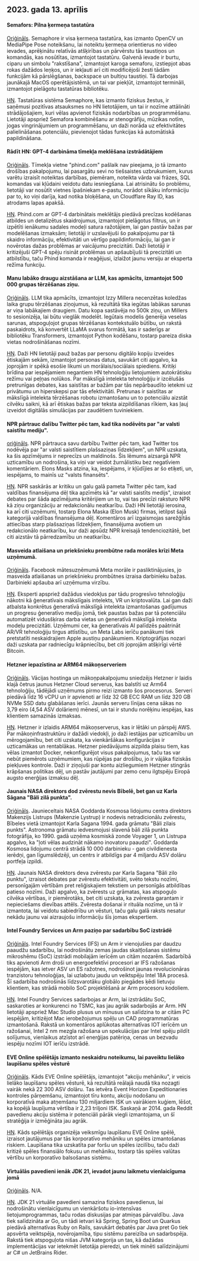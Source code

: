 

<CallToAction />

<Steps>

## 2023. gada 13. aprīlis

#### Semafors: Pilna ķermeņa tastatūra

[Oriģināls](https://github.com/everythingishacked/Semaphore).
Semaphore ir visa ķermeņa tastatūra, kas izmanto OpenCV un MediaPipe Pose noteikšanu, lai noteiktu ķermeņa orientierus no video ievades, aprēķinātu relatīvās atšķirības un pārvērstu tās taustiņos un komandās, kas nosūtītas, izmantojot tastatūru. Galvenā ievade ir burtu, ciparu un simbolu "rakstīšana", izmantojot karoga semaforu, izstiepjot abas rokas dažādos leņķos, un ir iekļauti arī citi modificējoši žesti tādām funkcijām kā pārslēgšanas, backspace un bultiņu taustiņi. Tā darbojas jaunākajā MacOS operētājsistēmā, un tai var piekļūt, izmantojot termināli, izmantojot pielāgotu tastatūras bibliotēku.

[HN](http://news.ycombinator.com/item?id=35536550).
Tastatūras sistēma Semaphore, kas izmanto fiziskus žestus, ir saņēmusi pozitīvas atsauksmes no HN lietotājiem, un tai ir nozīme attālināti strādājošajiem, kuri vēlas apvienot fiziskās nodarbības un programmēšanu. Lietotāji apspriež Semafora kombinēšanu ar stenogrāfiju, mūzikas notīm, jogas vingrinājumiem un programmēšanu, un daži norāda uz efektivitātes palielināšanas potenciālu, pievienojot tādas funkcijas kā automātiskā papildināšana.

#### Rādīt HN: GPT-4 darbināma tīmekļa meklēšana izstrādātājiem

[Oriģināls](https://www.phind.com).
Tīmekļa vietne "phind.com" pašlaik nav pieejama, jo tā izmanto drošības pakalpojumu, lai pasargātu sevi no tiešsaistes uzbrukumiem, kurus varētu izraisīt noteiktas darbības, piemēram, noteikta vārda vai frāzes, SQL komandas vai kļūdaini veidotu datu iesniegšana. Lai atrisinātu šo problēmu, lietotāji var nosūtīt vietnes īpašniekam e-pastu, norādot sīkāku informāciju par to, ko viņi darīja, kad notika bloķēšana, un Cloudflare Ray ID, kas atrodams lapas apakšā.

[HN](http://news.ycombinator.com/item?id=35543668).
Phind.com ar GPT-4 darbinātais meklētājs piedāvā precīzas kodēšanas atbildes un detalizētus skaidrojumus, izmantojot pielāgotus filtrus, un ir izpētīti ienākumu sadales modeļi satura ražotājiem, lai gan pastāv bažas par modelēšanas izmaksām; lietotāji ir uzslavējuši šo pakalpojumu par tā skaidro informāciju, efektivitāti un vērtīgo papildinformāciju, lai gan ir novērotas dažas problēmas ar vaicājumu precizitāti. Daži lietotāji ir kritizējuši GPT-4 spēju risināt problēmas un apšaubījuši tā precizitāti un atbilstību, taču Phind komanda ir reaģējusi, izlaižot jaunu versiju ar eksperta režīma funkciju.

#### Manu labāko draugu aizstāšana ar LLM, kas apmācīts, izmantojot 500 000 grupas tērzēšanas ziņu.

[Oriģināls](https://www.izzy.co/blogs/robo-boys.html).
LLM tika apmācīts, izmantojot Izzy Millera necenzētas koledžas laika grupu tērzēšanas ziņojumus, kā rezultātā tika iegūtas labākas sarunas ar viņa labākajiem draugiem. Datu kopa sastāvēja no 500k ziņu, un Millers to sesionizēja, lai būtu vieglāk modelēt. Iegūtais modelis ģenerēja veselas sarunas, atspoguļojot grupas tērzēšanas kontekstuālo būtību, un rakstā paskaidrots, kā konvertēt LLaMA svarus formātā, kas ir saderīgs ar bibliotēku Transformers, izmantojot Python kodēšanu, tostarp pareiza diska vietas nodrošināšanas nozīmi.

[HN](http://news.ycombinator.com/item?id=35540154).
Daži HN lietotāji pauž bažas par personu digitālo kopiju izveides ētiskajām sekām, izmantojot personas datus, savukārt citi apgalvo, ka joprojām ir spēkā esošie likumi un morālais/sociālais spiediens. Kritiķi brīdina par iespējamiem negantiem HN tehnoloģiju lietojumiem autokrātisku režīmu vai peļņas nolūkos. Par mākslīgā intelekta tehnoloģiju ir izcēlušās pretrunīgas debates, kas saistītas ar bažām par tās nepārbaudīto ietekmi uz privātumu un hiperskepsi par tās efektivitāti. Pretrunas ir saistītas ar mākslīgā intelekta tērzēšanas robotu izmantošanu un to potenciālu aizstāt cilvēku saikni, kā arī ētiskas bažas par teksta aizpildīšanas rīkiem, kas ļauj izveidot digitālās simulācijas par zaudētiem tuviniekiem.

#### NPR pārtrauc dalību Twitter pēc tam, kad tika nodēvēts par "ar valsti saistītu mediju".

[oriģināls](https://www.wbur.org/npr/1169269161/npr-leaves-twitter-government-funded-media-label).
NPR pārtrauca savu darbību Twitter pēc tam, kad Twitter tos nodēvēja par "ar valsti saistītiem plašsaziņas līdzekļiem", un NPR uzskata, ka šis apzīmējums ir neprecīzs un maldinošs. Šis lēmums aizsargā NPR uzticamību un nodrošina, ka viņi var veidot žurnālistiku bez negatīviem komentāriem. Elons Masks atzina, ka, iespējams, ir kļūdījies ar šo etiķeti, un, iespējams, to mainīs uz "valsts finansēts".

[HN](http://news.ycombinator.com/item?id=35539280).
NPR saskārās ar kritiku un galu galā pameta Twitter pēc tam, kad valdības finansējuma dēļ tika apzīmēts kā "ar valsti saistīts medijs", izraisot debates par šāda apzīmējuma kritērijiem un to, vai tas precīzi raksturo NPR kā ziņu organizāciju ar redakcionālu neatkarību. Daži HN lietotāji ierosina, ka arī citi uzņēmumi, tostarp Elona Maska (Elon Musk) firmas, ietilpst šajā kategorijā valdības finansējuma dēļ. Komentāros arī izgaismojas sarežģītās attiecības starp plašsaziņas līdzekļiem, finansējuma avotiem un redakcionālo neatkarību, kur daži apsūdz NPR kreisajā tendenciozitātē, bet citi aizstāv tā pārredzamību un neatkarību.

#### Masveida atlaišana un priekšnieku prombūtne rada morāles krīzi Meta uzņēmumā.

[Oriģināls](https://www.nytimes.com/2023/04/12/technology/meta-layoffs-employees-management.html).
Facebook mātesuzņēmumā Meta morāle ir pasliktinājusies, jo masveida atlaišanas un priekšnieku prombūtnes izraisa darbinieku bažas. Darbinieki apšauba arī uzņēmuma virzību.

[HN](http://news.ycombinator.com/item?id=35537813).
Eksperti apspriež dažādus viedokļus par tādu progresīvo tehnoloģiju nākotni kā ģeneratīvais mākslīgais intelekts, VR un kriptovalūta. Lai gan daži atbalsta konkrētus ģeneratīvā mākslīgā intelekta izmantošanas gadījumus un progresu ģeneratīvo mediju jomā, tiek paustas bažas par tā potenciālu automatizēt vidusšķiras darba vietas un ģeneratīvā mākslīgā intelekta modeļu precizitāti. Uzņēmumi cer, ka ģeneratīvais AI palīdzēs paātrināt AR/VR tehnoloģiju tirgus attīstību, un Meta Labs ierīču panākumi tiek pretstatīti neskaidrajiem Apple austiņu panākumiem. Kriptogrāfijas nozari daži uzskata par radniecīgu krāpniecību, bet citi joprojām atšķirīgi vērtē Bitcoin.

#### Hetzner iepazīstina ar ARM64 mākoņserveriem

[Oriģināls](https://www.hetzner.com/press-release/arm64-cloud/).
Vācijas hostinga un mākoņpakalpojumu sniedzējs Hetzner ir laidis klajā četrus jaunus Hetzner Cloud serverus, kas balstīti uz Arm64 tehnoloģiju, tādējādi uzņēmums pirmo reizi izmanto šos procesorus. Serveri piedāvā līdz 16 vCPU un ir apvienoti ar līdz 32 GB ECC RAM un līdz 320 GB NVMe SSD datu glabāšanas ierīci. Jaunās serveru līnijas cena sākas no 3,79 eiro (4,54 ASV dolāriem) mēnesī, un tai ir stundu norēķinu iespējas, kas klientiem samazinās izmaksas.

[HN](http://news.ycombinator.com/item?id=35540084).
Hetzner ir izlaidis ARM64 mākoņserverus, kas ir lētāki un pārspēj AWS. Par mākoņinfrastruktūru ir dažādi viedokļi, jo daži iestājas par uzticamību un mērogojamību, bet citi uzskata, ka vienkāršākas konfigurācijas ir uzticamākas un rentablākas. Hetzner piedāvājums aizpilda plaisu tiem, kas vēlas izmantot Docker, nekonfigurējot visus pakalpojumus, taču tas var nebūt piemērots uzņēmumiem, kas rūpējas par drošību, jo ir vājāka fiziskās piekļuves kontrole. Daži ir ziņojuši par kontu aizliegumiem Hetzner stingrās krāpšanas politikas dēļ, un pastāv jautājumi par zemo cenu ilgtspēju Eiropā augsto enerģijas izmaksu dēļ.

#### Jaunais NASA direktors dod zvērestu nevis Bībelē, bet gan uz Karla Sāgana "Bāli zilā punkta".

[Oriģināls](https://www.independent.co.uk/space/nasa-director-carl-sagan-oath-b2317698.html).
Jaunieceltais NASA Goddarda Kosmosa lidojumu centra direktors Makenzijs Listrups (Makenzie Lystrup) ir nodevis netradicionālu zvērestu, Bībeles vietā izmantojot Karla Sagana 1994. gada grāmatu "Bāli zilais punkts". Astronoma grāmatu iedvesmojusi slavenā bāli zilā punkta fotogrāfija, ko 1990. gadā uzņēma kosmiskā zonde Voyager 1, un Listrupa apgalvo, ka "ļoti vēlas audzināt nākamo inovatoru paaudzi". Goddarda Kosmosa lidojumu centrā strādā 10 000 darbinieku - gan civildienesta ierēdņi, gan līgumslēdzēji, un centrs ir atbildīgs par 4 miljardu ASV dolāru portfeļa izpildi.

[HN](http://news.ycombinator.com/item?id=35536612).
Jaunais NASA direktors deva zvērestu par Karla Sagana "Bāli zilo punktu", izraisot debates par zvērestu efektivitāti, svēto tekstu nozīmi, personīgajām vērtībām pret reliģiskajiem tekstiem un personīgās atbildības patieso nozīmi. Daži apgalvo, ka zvērests uz grāmatas, kas atspoguļo cilvēka vērtības, ir piemērotāks, bet citi uzskata, ka zvēresta garantam ir nepieciešams dievības attēls. Zvēresta došanai ir rituāla nozīme, un tā ir izmantota, lai veidotu sabiedrību un vēsturi, taču galu galā raksts nesatur nekādu jaunu vai aizraujošu informāciju šīs jomas ekspertiem.

#### Intel Foundry Services un Arm paziņo par sadarbību SoC izstrādē

[Oriģināls](https://www.intel.com/content/www/us/en/newsroom/news/intel-foundry-arm-announce-multigeneration-collaboration-leading-edge-soc-design.html).
Intel Foundry Services (IFS) un Arm ir vienojušies par daudzu paaudžu sadarbību, lai nodrošinātu zemas jaudas skaitļošanas sistēmu mikroshēmu (SoC) izstrādi mobilajām ierīcēm un citām nozarēm. Sadarbībā tiks apvienoti Arm droši un energoefektīvi procesori ar IFS ražošanas iespējām, kas ietver ASV un ES ražotnes, nodrošinot jaunas revolucionāras tranzistoru tehnoloģijas, lai uzlabotu jaudu un veiktspēju Intel 18A procesā. Šī sadarbība nodrošinās līdzsvarotāku globālo piegādes ķēdi lietuvju klientiem, kas strādā mobilo SoC projektēšanā ar Arm procesoru kodoliem.

[HN](http://news.ycombinator.com/item?id=35539057).
Intel Foundry Services sadarbojas ar Arm, lai izstrādātu SoC, saskaroties ar konkurenci no TSMC, kas jau agrāk sadarbojās ar Arm. HN lietotāji apspriež Mac Studio plusus un mīnusus un salīdzina to ar citām PC iespējām, kritizējot Mac ierobežojumus spēļu un CAD programmatūras izmantošanā. Rakstā un komentāros aplūkotas alternatīvas IOT ierīcēm un ražošanai, Intel 2 nm mezgla ražošana un spekulācijas par Intel spēju pildīt solījumus, vienlaikus atzīstot arī enerģijas patēriņa, cenas un bezvadu iespēju nozīmi IOT ierīču izstrādē.

#### EVE Online spēlētājs izmanto neskaidru noteikumu, lai paveiktu lielāko laupīšanu spēles vēsturē

[Oriģināls](https://www.pcgamer.com/eve-online-player-uses-obscure-rule-to-pull-off-the-biggest-heist-in-the-games-history/).
Kāds EVE Online spēlētājs, izmantojot "akciju mehāniku", ir veicis lielāko laupīšanu spēles vēsturē, kā rezultātā reālajā naudā tika nozagti vairāk nekā 22 300 ASV dolāru. Tas ietvēra Event Horizon Expeditionaries kontroles pārņemšanu, izmantojot tīru kontu, akciju nodošanu un korporatīvā maka atņemšanu 130 miljardiem ISK un vairākiem kuģiem, lēšot, ka kopējā laupījuma vērtība ir 2,23 triljoni ISK. Saskaņā ar 2014. gada Reddit pavedienu akciju sistēma ir potenciāli pārāk viegli izmantojama, un šī stratēģija ir izmēģināta jau agrāk.

[HN](http://news.ycombinator.com/item?id=35533711).
Kāds spēlētājs organizēja veiksmīgu laupīšanu EVE Online spēlē, izraisot jautājumus par tās korporatīvo mehāniku un spēles izmantošanas riskiem. Laupīšana tika uzskatīta par foršu un spēles izcilību, taču daži kritizē spēles finansiālo fokusu un mehāniku, tostarp tās spēles valūtas vērtību un korporatīvo balsošanas sistēmu.

#### Virtuālās pavedieni ienāk JDK 21, ievadot jaunu laikmetu vienlaicīguma jomā

[Oriģināls](https://www.infoq.com/news/2023/04/virtual-threads-arrives-jdk21/).
N/A.

[HN](http://news.ycombinator.com/item?id=35535906).
JDK 21 virtuālie pavedieni samazina fiziskos pavedienus, lai nodrošinātu vienlaicīgumu un vienkāršotu io-intensīvas lietojumprogrammas, taču rodas diskusijas par atmiņas pārvaldību. Java tiek salīdzināta ar Go, un tādi ietvari kā Spring, Spring Boot un Quarkus piedāvā alternatīvas Ruby on Rails, savukārt debatēs par Java pret Go tiek apsvērta veiktspēja, novērojamība, tipu sistēmu pareizība un sadarbspēja. Rakstā tiek atspoguļota nišas JVM kategorija un tas, kā dažādas implementācijas var ietekmēt lietotāja pieredzi, un tiek minēti salīdzinājumi ar C# un JetBrains Rider.

</Steps>
